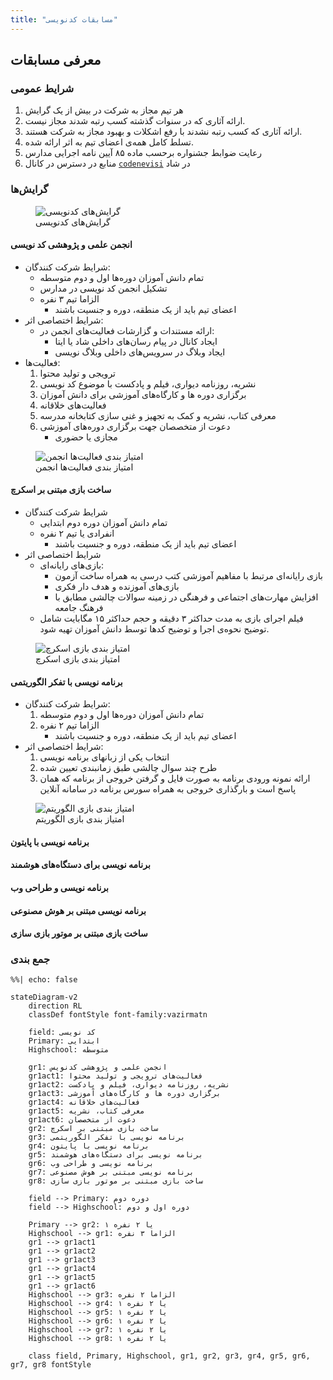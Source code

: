 ```yaml
---
title: "مسابقات کدنویسی"
---
```


## معرفی مسابقات

### شرایط عمومی

1. هر تیم مجاز به شرکت در بیش از یک گرایش
2. ارائه آثاری که در سنوات گذشته کسب رتبه شدند مجاز نیست.
3. ارائه آثاری که کسب رتبه نشدند با رفع اشکلات و بهبود مجاز به شرکت هستند.
4. تسلط کامل همه‌ی اعضای تیم به اثر ارائه شده.
5. رعایت ضوابط جشنواره برحسب ماده ۸۵ آیین نامه اجرایی مدارس
6. منابع در دسترس در کانال 
[`codenevisi`](https://shad.ir/codenevisi/)
در شاد

### گرایش‌ها

![گرایش‌های کدنویسی](img/codenevisi-gerayesh-haye.jpg)

#### انجمن علمی و پژوهشی کد نویسی

- شرایط شرکت کنندگان:
   - تمام دانش آموزان دوره‌ها اول و دوم متوسطه
   - تشکیل انجمن کد نویسی در مدارس
   - الزاما تیم ۳ نفره
     - اعضای تیم باید از یک منطقه، دوره و جنسیت باشند

- شرایط اختصاصی اثر:
  - ارائه مستندات و گزارشات فعالیت‌های انجمن در:
     - ایجاد کانال در پیام رسان‌های داخلی شاد یا ایتا
     - ایجاد وبلاگ در سرویس‌های داخلی وبلاگ نویسی

- فعالیت‌ها:
  1. ترویجی و تولید محتوا
  2. نشریه، روزنامه دیواری، فیلم و پادکست با موضوع کد نویسی
  3. برگزاری دوره ها و کارگاه‌های آموزشی برای دانش آموزان
  4. فعالیت‌های خلاقانه
  5. معرفی کتاب، نشریه و کمک به تجهیز و غنی سازی کتابخانه مدرسه
  6. دعوت از متخصصان جهت برگزاری دوره‌های آموزشی
     - مجازی یا حضوری


![امتیاز بندی فعالیت‌ها انجمن](img/codenevisi-anjoman.jpg)

#### ساخت بازی مبتنی بر اسکرچ

- شرایط شرکت کنندگان
  - تمام دانش آموزان دوره دوم ابتدایی
  - انفرادی یا تیم ۲ نفره
     - اعضای تیم باید از یک منطقه، دوره و جنسیت باشند

- شرایط اختصاصی اثر
  - بازی‌های رایانه‌ای:
    - بازی رایانه‌ای مرتبط با مفاهیم آموزشی کتب درسی به همراه ساخت آزمون
    - بازی‌های آموزنده و هدف دار فکری
    - افزایش مهارت‌های اجتماعی و فرهنگی در زمینه سوالات چالشی مطابق با فرهنگ جامعه
  - فیلم اجرای بازی به مدت حداکثر ۳ دقیقه و حجم حداکثر ۱۵ مگابایت شامل توضیح نحوه‌ی اجرا و توضیح کدها توسط دانش آموزان تهیه شود.

![امتیاز بندی بازی اسکرچ](img/codenevisi-scratch.jpg)


#### برنامه نویسی با تفکر الگوریتمی

- شرایط شرکت کنندگان:
  1. تمام دانش آموزان دوره‌ها اول و دوم متوسطه
  2. الزاما تیم ۲ نفره
     - اعضای تیم باید از یک منطقه، دوره و جنسیت باشند

- شرایط اختصاصی اثر:
  1. انتخاب یکی از زبانهای برنامه نویسی
  2. طرح چند سوال چالشی طبق زمانبندی تعیین شده
  3. ارائه نمونه ورودی برنامه به صورت فایل و گرفتن خروجی از برنامه که همان پاسخ است و بارگذاری خروجی به همراه سورس برنامه در سامانه آنلاین

![امتیاز بندی بازی الگوریتم](img/codenevisi-algorithm.jpg)


#### برنامه نویسی با پایتون

#### برنامه نویسی برای دستگاه‌های هوشمند

#### برنامه نویسی و طراحی وب

#### برنامه نویسی مبتنی بر هوش مصنوعی

#### ساخت بازی مبتنی بر موتور بازی سازی

### جمع بندی

```mermaid
%%| echo: false

stateDiagram-v2
    direction RL
    classDef fontStyle font-family:vazirmatn

    field: کد نویسی
    Primary: ابتدایی
    Highschool: متوسطه 

    gr1: انجمن علمی و پژوهشی کدنویس
    gr1act1: فعالیت‌های ترویجی و تولید محتوا
    gr1act2: نشریه، روزنامه دیواری، فیلم و پادکست
    gr1act3: برگزاری دوره ها و کارگاه‌های آموزشی
    gr1act4: فعالیت‌های خلاقانه
    gr1act5: معرفی کتاب، نشریه
    gr1act6: دعوت از متخصصان
    gr2: ساخت بازی مبتنی بر اسکرچ
    gr3: برنامه نویسی با تفکر الگوریتمی
    gr4: برنامه نویسی با پایتون
    gr5: برنامه نویسی برای دستگاه‌های هوشمند
    gr6: برنامه نویسی و طراحی وب
    gr7: برنامه نویسی مبتنی بر هوش مصنوعی
    gr8: ساخت بازی مبتنی بر موتور بازی سازی

    field --> Primary: دوره دوم
    field --> Highschool: دوره اول و دوم

    Primary --> gr2: ۱ یا ۲ نفره
    Highschool --> gr1:‌ الزاما ۳ نفره
    gr1 --> gr1act1
    gr1 --> gr1act2
    gr1 --> gr1act3
    gr1 --> gr1act4
    gr1 --> gr1act5
    gr1 --> gr1act6
    Highschool --> gr3: الزاما ۲ نفره
    Highschool --> gr4: ۱ یا ۲ نفره
    Highschool --> gr5: ۱ یا ۲ نفره
    Highschool --> gr6: ۱ یا ۲ نفره
    Highschool --> gr7: ۱ یا ۲ نفره
    Highschool --> gr8: ۱ یا ۲ نفره

    class field, Primary, Highschool, gr1, gr2, gr3, gr4, gr5, gr6, gr7, gr8 fontStyle

```

